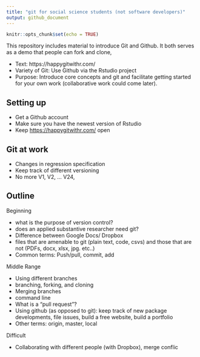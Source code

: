 ```yaml
---
title: "git for social science students (not software developers)"
output: github_document
---
```


```r
knitr::opts_chunk$set(echo = TRUE)
```

This repository includes material to introduce Git and Github.  It both serves as a demo that people can fork and clone, 


- Text: https://happygitwithr.com/
- Variety of Git: Use Github via the Rstudio project
- Purpose: Introduce core concepts and git and facilitate getting started for your own work (collaborative work could come later).


## Setting up

- Get a Github account
- Make sure you have the newest version of Rstudio
- Keep <https://happygitwithr.com/> open


## Git at work

- Changes in regression specification
- Keep track of different versioning
- No more V1, V2, ... V24, 


## Outline

Beginning

 - what is the purpose of version control?
 - does an applied substantive researcher need git?
 - Difference between Google Docs/ Dropbox
 - files that are amenable to git (plain text, code, csvs) and those that are not (PDFs, docx, xlsx, jpg. etc..)
 - Common terms: Push/pull, commit, add

Middle Range

- Using different branches
- branching, forking, and cloning
- Merging branches
- command line
- What is a "pull request"?
- Using github (as opposed to git): keep track of new package developments, file issues, build a free website, build a portfolio
- Other terms: origin, master, local

Difficult 

- Collaborating with different people (with Dropbox), merge conflic

